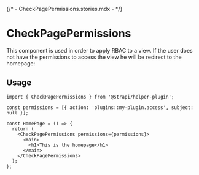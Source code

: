 {/* - CheckPagePermissions.stories.mdx - */}


<Meta title="components/CheckPagePermissions" />

# CheckPagePermissions

This component is used in order to apply RBAC to a view. If the user does not have the permissions to access the view he will be redirect to the homepage:

## Usage

```
import { CheckPagePermissions } from '@strapi/helper-plugin';

const permissions = [{ action: 'plugins::my-plugin.access', subject: null }];

const HomePage = () => {
  return (
    <CheckPagePermissions permissions={permissions}>
      <main>
        <h1>This is the homepage</h1>
      </main>
    </CheckPagePermissions>
  );
};
```

<ArgsTable of={CheckPagePermissions} />

